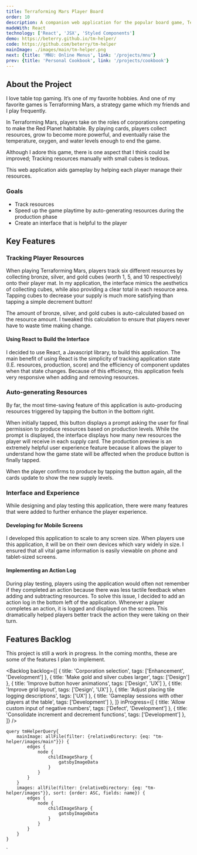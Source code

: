 ```yaml
---
title: Terraforming Mars Player Board
order: 10
description: A companion web application for the popular board game, Terraforming Mars.
madeWith: React
technology: ['React', 'JSX', 'Styled Components']
demo: https://beterry.github.io/tm-helper/
code: https://github.com/beterry/tm-helper
mainImage: ./images/main/tm-helper.png
next: {title: 'MNU: Online Menus', link: '/projects/mnu'}
prev: {title: 'Personal Cookbook', link: '/projects/cookbook'}
---
```



## About the Project

I love table top gaming. It’s one of my favorite hobbies. And one of my favorite games is Terraforming Mars, a strategy game which my friends and I play frequently.

In Terraforming Mars, players take on the roles of corporations competing to make the Red Planet habitable. By playing cards, players collect resources, grow to become more powerful, and eventually raise the temperature, oxygen, and water levels enough to end the game.

Although I adore this game, there is one aspect that I think could be improved; Tracking resources manually with small cubes is tedious.

This web application aids gameplay by helping each player manage their resources.

### Goals

- Track resources
- Speed up the game playtime by auto-generating resources during the production phase
- Create an interface that is helpful to the player

## Key Features

### Tracking Player Resources

When playing Terraforming Mars, players track six different resources by collecting bronze, silver, and gold cubes (worth 1, 5, and 10 respectively) onto their player mat. In my application, the interface mimics the aesthetics of collecting cubes, while also providing a clear total in each resource area. Tapping cubes to decrease your supply is much more satisfying than tapping a simple decrement button!

The amount of bronze, silver, and gold cubes is auto-calculated based on the resource amount. I tweaked this calculation to ensure that players never have to waste time making change.

<Screenshot 
    image={props.data.images.edges[0].node.childImageSharp.gatsbyImageData}
    caption='When the player taps a cube, it becomes transpartent. A form appears in the bottom of the resource card to confirm the amount to spend.'
    url={props.pageContext.frontmatter.demo}
/>

#### Using React to Build the Interface

I decided to use React, a Javascript library, to build this application. The main benefit of using React is the simplicity of tracking application state (I.E. resources, production, score) and the efficiency of component updates when that state changes. Because of this efficiency, this application feels very responsive when adding and removing resources.

### Auto-generating Resources

By far, the most time-saving feature of this application is auto-producing resources triggered by tapping the button in the bottom right. 

When initially tapped, this button displays a prompt asking the user for final permission to produce resources based on production levels. While the prompt is displayed, the interface displays how many new resources the player will receive in each supply card. The production preview is an extremely helpful user experience feature because it allows the player to understand how the game state will be affected when the produce button is finally tapped.

When the player confirms to produce by tapping the button again, all the cards update to show the new supply levels.

<Screenshot 
    image={props.data.images.edges[1].node.childImageSharp.gatsbyImageData}
    caption='When the player taps the Produce button in the bottom right, all resource cards show how much the player will gain. Another prompt appears to make sure the player wants to produce.'
    url={props.pageContext.frontmatter.demo}
/>

### Interface and Experience

While designing and play testing this application, there were many features that were added to further enhance the player experience.

#### Developing for Mobile Screens

I developed this application to scale to any screen size. When players use this application, it will be on their own devices which vary widely in size. I ensured that all vital game information is easily viewable on phone and tablet-sized screens.

<Screenshot 
    image={props.data.images.edges[2].node.childImageSharp.gatsbyImageData}
    caption='The application layout adjusts to smaller mobile screens.'
    url={props.pageContext.frontmatter.demo}
    mobile
/>

#### Implementing an Action Log

During play testing, players using the application would often not remember if they completed an action because there was less tactile feedback when adding and subtracting resources. To solve this issue, I decided to add an action log in the bottom left of the application. Whenever a player completes an action, it is logged and displayed on the screen. This dramatically helped players better track the action they were taking on their turn.

## Features Backlog

This project is still a work in progress. In the coming months, these are some of the features I plan to implement.

<Backlog 
    backlog={[
        {
            title: 'Corporation selection',
            tags: ['Enhancement', 'Development']
        },
        {
            title: 'Make gold and silver cubes larger',
            tags: ['Design']
        },
        {
            title: 'Improve button hover animations',
            tags: ['Design', 'UX']
        },
        {
            title: 'Improve grid layout',
            tags: ['Design', 'UX']
        },
        {
            title: 'Adjust placing tile logging descriptions',
            tags: ['UX']
        },
        {
            title: 'Gameplay sessions with other players at the table',
            tags: ['Development']
        },
    ]}
    inProgress={[
        {
            title: 'Allow custom input of negative numbers',
            tags: ['Defect', 'Development']
        },
        {
            title: 'Consolidate increment and decrement functions',
            tags: ['Development']
        },
    ]}
/>


    query tmHelperQuery{
        mainImage: allFile(filter: {relativeDirectory: {eq: "tm-helper/images/main"}}) {
            edges {
                node {
                    childImageSharp {
                        gatsbyImageData
                    }
                }
            }
        }
        images: allFile(filter: {relativeDirectory: {eq: "tm-helper/images"}}, sort: {order: ASC, fields: name}) {
            edges {
                node {
                    childImageSharp {
                        gatsbyImageData
                    }
                }
            }
        }
    }
`